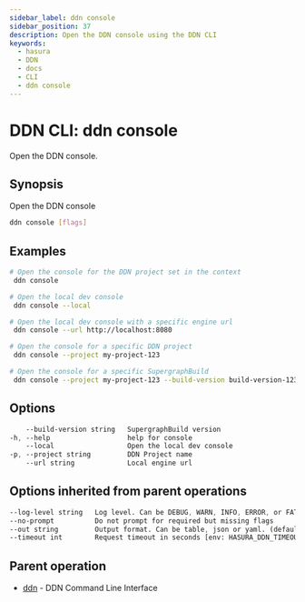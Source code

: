 ```yaml
---
sidebar_label: ddn console
sidebar_position: 37
description: Open the DDN console using the DDN CLI
keywords:
  - hasura
  - DDN
  - docs
  - CLI
  - ddn console
---
```


# DDN CLI: ddn console

Open the DDN console.

## Synopsis

Open the DDN console

```bash
ddn console [flags]
```

## Examples

```bash
# Open the console for the DDN project set in the context
 ddn console

# Open the local dev console
 ddn console --local

# Open the local dev console with a specific engine url
 ddn console --url http://localhost:8080

# Open the console for a specific DDN project
 ddn console --project my-project-123

# Open the console for a specific SupergraphBuild
 ddn console --project my-project-123 --build-version build-version-123
```

## Options

```sass
    --build-version string   SupergraphBuild version
-h, --help                   help for console
    --local                  Open the local dev console
-p, --project string         DDN Project name
    --url string             Local engine url
```

## Options inherited from parent operations

```sass
--log-level string   Log level. Can be DEBUG, WARN, INFO, ERROR, or FATAL. (default "INFO")
--no-prompt          Do not prompt for required but missing flags
--out string         Output format. Can be table, json or yaml. (default "table")
--timeout int        Request timeout in seconds [env: HASURA_DDN_TIMEOUT] (default 100)
```

## Parent operation

- [ddn](/cli/commands/ddn) - DDN Command Line Interface

